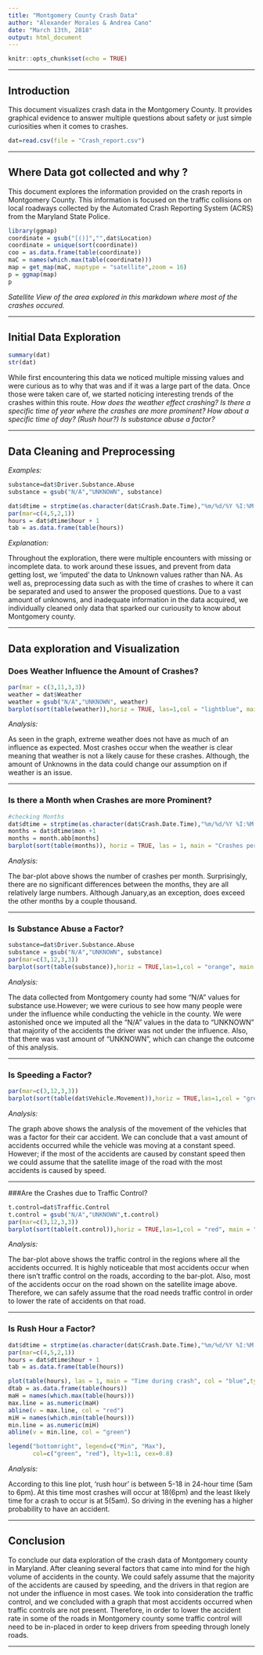 ```yaml
---
title: "Montgomery County Crash Data"
author: "Alexander Morales & Andrea Cano"
date: "March 13th, 2018"
output: html_document
---
```


```r
knitr::opts_chunk$set(echo = TRUE)
```


***
## Introduction

This document visualizes crash data in the Montgomery County. It provides graphical evidence to answer multiple questions about safety or just simple curiosities when it comes to crashes.

```r
dat=read.csv(file = "Crash_report.csv")
```


***
## Where Data got collected and why ?

This document explores the information provided on the crash reports in Montgomery County. This information is focused on the traffic collisions on local roadways collected by the Automated Crash Reporting System (ACRS) from the Maryland State Police.

```r
library(ggmap)
coordinate = gsub("[()]","",dat$Location)
coordinate = unique(sort(coordinate))
coo = as.data.frame(table(coordinate))
maC = names(which.max(table(coordinate)))
map = get_map(maC, maptype = "satellite",zoom = 16)
p = ggmap(map)
p
```

  *Satellite View of the area explored in this markdown where most of the crashes occured.*

***
## Initial Data Exploration
```r
summary(dat)
str(dat)
```
While first encountering this data we noticed multiple missing values and were curious as to why that was and if it was a large part of the data. Once those were taken care of, we started noticing interesting trends of the crashes within this route.
*How does the weather effect crashing?*
*Is there a specific time of year where the crashes are more prominent?*
*How about a specific time of day? (Rush hour?)*
*Is substance abuse a factor?*

***
## Data Cleaning and Preprocessing

*Examples:*

```r
substance=dat$Driver.Substance.Abuse
substance = gsub("N/A","UNKNOWN", substance)

dat$dtime = strptime(as.character(dat$Crash.Date.Time),"%m/%d/%Y %I:%M:%S %p", tz ="EST")
par(mar=c(4,5,2,1))
hours = dat$dtime$hour + 1
tab = as.data.frame(table(hours))
```
*Explanation:*

Throughout the exploration, there were multiple encounters with missing or incomplete data. to work around these issues, and prevent from data getting lost, we 'imputed' the data to Unknown values rather than NA. As well as, preprocessing data such as with the time of crashes to where it can be separated and used to answer the proposed questions. Due to a vast amount of unknowns, and inadequate information in the data acquired, we individually cleaned only data that sparked our curiousity to know about Montgomery county.

***
## Data exploration and Visualization

### Does Weather Influence the Amount of Crashes?
```r
par(mar = c(3,11,3,3))
weather = dat$Weather
weather = gsub("N/A","UNKNOWN", weather) 
barplot(sort(table(weather)),horiz = TRUE, las=1,col = "lightblue", main = "Weather During Crash", cex.names = .75, cex.axis = .75)
``` 

*Analysis:*

As seen in the graph, extreme weather does not have as much of an influence as expected. Most crashes occur when the weather is clear meaning that weather is not a likely cause for these crashes. Although, the amount of Unknowns in the data could change our assumption on if weather is an issue. 

***
### Is there a Month when Crashes are more Prominent?
```r
#checking Months
dat$dtime = strptime(as.character(dat$Crash.Date.Time),"%m/%d/%Y %I:%M:%S %p", tz ="EST")
months = dat$dtime$mon +1
months = month.abb[months]
barplot(sort(table(months)), horiz = TRUE, las = 1, main = "Crashes per Month", col = "blue")


```

*Analysis:*

The bar-plot above shows the number of crashes per month. Surprisingly, there are no significant differences between the months, they are all relatively large numbers. Although January,as an exception, does exceed the other months by a couple thousand. 


***
### Is Substance Abuse a Factor?
```r
substance=dat$Driver.Substance.Abuse
substance = gsub("N/A","UNKNOWN", substance) 
par(mar=c(3,12,3,3))
barplot(sort(table(substance)),horiz = TRUE,las=1,col = "orange", main = "Substance use",cex.names = .75,cex.axis = .75)
```

*Analysis:*

The data collected from Montgomery county had some "N/A" values for substance use.However; we were curious to see how many people were under the influence while conducting the vehicle in the county. We were astonished once we imputed all the "N/A" values in the data to "UNKNOWN" that majority of the accidents the driver was not under the influence. Also, that there was vast amount of "UNKNOWN", which can change the outcome of this analysis.

***
### Is Speeding a Factor?
```r
par(mar=c(3,12,3,3))
barplot(sort(table(dat$Vehicle.Movement)),horiz = TRUE,las=1,col = "green", main = "Vehicle Movement",cex.names = .75,cex.axis = .75)
```

*Analysis:*

The graph above shows the analysis of the movement of the vehicles that was a factor for their car accident. We can conclude that a vast amount of accidents occurred while the vehicle was moving at a constant speed. However; if the most of the accidents are caused by constant speed then we could assume that the satellite image of the road with the most accidents is caused by speed.  

***
###Are the Crashes due to Traffic Control?
```r
t.control=dat$Traffic.Control
t.control = gsub("N/A","UNKNOWN",t.control) 
par(mar=c(3,12,3,3))
barplot(sort(table(t.control)),horiz = TRUE,las=1,col = "red", main = "Traffic Control",cex.names = .75,cex.axis = .75)
```

*Analysis:*

The bar-plot above shows the traffic control in the regions where all the accidents occurred. It is highly noticeable that most accidents occur when there isn't traffic control on the roads, according to the bar-plot. Also, most of the accidents occur on the road shown on the satellite image above. Therefore, we can safely assume that the road needs traffic control in order to lower the rate of accidents on that road.


***
### Is Rush Hour a Factor? 

```r
dat$dtime = strptime(as.character(dat$Crash.Date.Time),"%m/%d/%Y %I:%M:%S %p", tz ="EST")
par(mar=c(4,5,2,1))
hours = dat$dtime$hour + 1
tab = as.data.frame(table(hours))

plot(table(hours), las = 1, main = "Time during crash", col = "blue",type = "l",xlab = "Hour(24 Hour Time)", ylab = "Crashes")
dtab = as.data.frame(table(hours))
maH = names(which.max(table(hours)))
max.line = as.numeric(maH)
abline(v = max.line, col = "red")
miH = names(which.min(table(hours)))
min.line = as.numeric(miH)
abline(v = min.line, col = "green")

legend("bottomright", legend=c("Min", "Max"),
       col=c("green", "red"), lty=1:1, cex=0.8)


```

*Analysis:*

According to this line plot, 'rush hour' is between 5-18 in 24-hour time (5am to 6pm). At this time most crashes will occur at 18(6pm) and the least likely time for a crash to occur is at 5(5am). So driving in the evening has a higher probability to have an accident.  

***
## Conclusion

To conclude our data exploration of the crash data of Montgomery county in Maryland. After cleaning several factors that came into mind for the high volume of accidents in the county. We could safely assume that the majority of the accidents are caused by speeding, and the drivers in that region are not under the influence in most cases. We took into consideration the traffic control, and we concluded with a graph that most accidents occurred when traffic controls are not present. Therefore, in order to lower the accident rate in some of the roads in Montgomery county some traffic control will need to be in-placed in order to keep drivers from speeding through lonely roads. 

***